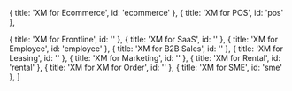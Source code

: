 
  { title: 'XM for Ecommerce', id: 'ecommerce' },
  { title: 'XM for POS', id: 'pos' },

  { title: 'XM for Frontline', id: '' },
  { title: 'XM for SaaS', id: '' },
  { title: 'XM for Employee', id: 'employee' },
  { title: 'XM for B2B Sales', id: '' },
  { title: 'XM for Leasing', id: '' },
  { title: 'XM for Marketing', id: '' },
  { title: 'XM for Rental', id: 'rental' },
  { title: 'XM for XM for Order', id: '' },
  { title: 'XM for SME', id: 'sme' },
]

<HeroPattern />
